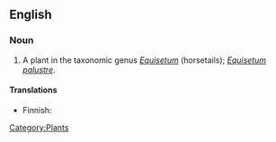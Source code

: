 ==English==

===Noun===
{{en-noun|sg=[[marsh]] [[horsetail]]}}

# A plant in the taxonomic genus ''[[Equisetum]]'' (horsetails); ''[[Equisetum palustre]]''.

====Translations====
{{top}}
*Finnish: {{t-|fi|suokorte}}
{{trans-mid}}
{{trans-bottom}}

[[Category:Plants]]